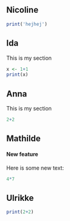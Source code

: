 ## Nicoline

```r
print('hejhej')
```

## Ida

This is my section

```r
x <- 1+1
print(x)
```

## Anna

This is my section

```r
2+2
```

## Mathilde

#### New feature

Here is some new text:

```r
4*7
```

## Ulrikke

```r
print(2+2)
```
